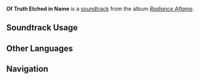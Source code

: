 {{Stub}}
{{Soundtrack Infobox
|image          = Radiance Aflame.png
|album          = Radiance Aflame
|disc           = 2
|number         = 44
|featured       = 
|featured2      = 
|featured3      = 
|featured_disc  = 
|featured_disc2 = 
|featured_disc3 = 
|youtube_id     = 
|spotify_id     = 5YfIfBCa3fMpE7cKXQH9O6
|previous       = Circle of the Journey
|next           = Sprouting of a Gentle Wish
}}
'''Of Truth Etched in Name''' is a [[soundtrack]] from the album ''[[Radiance Aflame]]''.

==Soundtrack Usage==
{{Soundtrack Usage
|quest             = Wailing Cacophony//cutscene
}}
<!--
==Other Arrangements==
{{Files by Category Gallery|Media Using an Unreleased Arrangement of {{subst:#titleparts:{{subst:PAGENAME}}}} Soundtrack}}
-->
<!--
==Production Credits==
{| class="wikitable"
! Position
! Staff<ref>NetEase Cloud Music: [https://music.163.com/#/song?id=NUMBER TITLE {{zh|}}]</ref>
|-
!
| ({{zh|}})
|}
|}
-->
<!--
==Gallery==
<gallery>
</gallery>
-->

==Other Languages==
{{Other Languages
|en       = Of Truth Etched in Name
|zhs      = 名刻的真意
|zhs_rm   = 
|zht      = 
|zht_rm   = 
|zh_tl    = 
|ja       = 名刻の意味
|ja_rm    = 
|ja_tl    = 
}}
<!--
==References==
{{Reflist}}
-->

==Navigation==
{{Soundtrack Navbox|Radiance Aflame}}